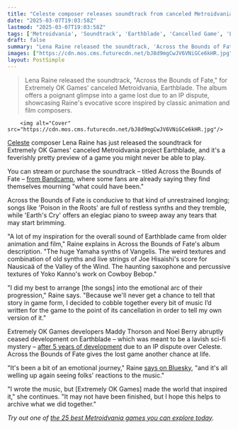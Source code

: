 ```yaml
---
title: "Celeste composer releases soundtrack from canceled Metroidvania game Earthblade, and it's a tearjerker mash-up of classic anime soundtracks and synth: 'We'll never get a chance to tell that story in game form'"
date: "2025-03-07T19:03:58Z"
lastmod: "2025-03-07T19:03:58Z"
tags: ['Metroidvania', 'Soundtrack', 'Earthblade', 'Cancelled Game', 'Lena Raine', 'Extremely OK Games', 'Music', 'Indie Game']
draft: false
summary: "Lena Raine released the soundtrack, 'Across the Bounds of Fate,' for Extremely OK Games' canceled Metroidvania, Earthblade.  The album offers a poignant glimpse into a game lost due to an IP dispute, showcasing Raine's evocative score inspired by classic animation and film composers."
images: ["https://cdn.mos.cms.futurecdn.net/bJ8d9mgCwJV6VNiGCe6kHR.jpg"]
layout: PostSimple
---
```

> Lena Raine released the soundtrack, "Across the Bounds of Fate," for Extremely OK Games' canceled Metroidvania, Earthblade.  The album offers a poignant glimpse into a game lost due to an IP dispute, showcasing Raine's evocative score inspired by classic animation and film composers.


        <img alt="Cover" src="https://cdn.mos.cms.futurecdn.net/bJ8d9mgCwJV6VNiGCe6kHR.jpg"/>
        
[Celeste](https://www.gamesradar.com/celeste-dev-releases-new-mod-that-turns-the-hero-into-the-tiny-pixelated-grandma/) composer Lena Raine has just released the soundtrack for Extremely OK Games' canceled Metroidvania project Earthblade, and it's a feverishly pretty preview of a game you might never be able to play.

You can stream or purchase the soundtrack – titled Across the Bounds of Fate – [from Bandcamp](https://radicaldreamland.bandcamp.com/album/earthblade-across-the-bounds-of-fate), where some fans are already saying they find themselves mourning "what could have been."

Across the Bounds of Fate is conducive to that kind of unrestrained longing; songs like 'Poison in the Roots' are full of restless synths and they tremble, while 'Earth's Cry' offers an elegiac piano to sweep away any tears that may start brimming.

"A lot of my inspiration for the overall sound of Earthblade came from older animation and film," Raine explains in Across the Bounds of Fate's album description. "The huge Yamaha synths of Vangelis. The weird textures and combination of old synths and live strings of Joe Hisaishi's score for Nausicaä of the Valley of the Wind. The haunting saxophone and percussive textures of Yoko Kanno's work on Cowboy Bebop."

"I did my best to arrange [the songs] into the emotional arc of their progression," Raine says. "Because we'll never get a chance to tell that story in game form, I decided to cobble together every bit of music I’d written for the game to the point of its cancellation in order to tell my own version of it."

Extremely OK Games developers Maddy Thorson and Noel Berry abruptly ceased development on Earthblade – which was meant to be a lavish sci-fi mystery – [after 5 years of development](https://www.gamesradar.com/games/platformer/celeste-developer-abruptly-cancels-new-game-after-5-years-of-development-after-founding-member-departs-over-copyright-fracture/) due to an IP dispute over Celeste. Across the Bounds of Fate gives the lost game another chance at life.

"It's been a bit of an emotional journey," Raine [says on Bluesky](https://bsky.app/profile/lena.fyi/post/3ljsktiihoc2t), "and it's all welling up again seeing folks' reactions to the music."

"I wrote the music, but [Extremely OK Games] made the world that inspired it," she continues. "It may not have been finished, but I hope this helps to archive what we did together."

*Try out one of *[<em>the 25 best Metroidvania games you can explore today</em>](https://www.gamesradar.com/best-metroidvania-games/)*.*
        